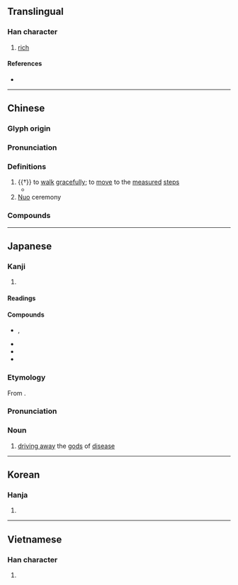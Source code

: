 {{also|傩}}
{{character info/new}}
==Translingual==

===Han character===
{{Han char|rn=9|rad=人|as=19|sn=21|four=20214|canj=OTOG|ids=⿰亻難}}

# [[rich]]

====References====
* {{Han ref|kx=0121.420|dkj=01317|dj=0257.060|hdz=10238.160|uh=513A|ud=20794|bh=F5C0|bd=62912}}

----

==Chinese==
{{zh-forms|s=傩}}

===Glyph origin===
{{Han etym}}

===Pronunciation===
{{zh-pron
|m=nuó
|c=no4
|h=pfs=
|md=
|mn=
|w=
|mc=y
|oc=y
|cat=v,pn
}}

===Definitions===
{{zh-hanzi}}

# {{†}} to [[walk]] [[gracefully]]; to [[move]] to the [[measured]] [[step]]s
#* {{zh-x|巧笑 之 瑳{cuō}、佩玉 之 儺。|How shine the white teeth through the artful smiles!<br>How the girdle gems '''move to the measured steps'''!|ref=Shijing}}
# [[Nuo]] ceremony

===Compounds===
{{zh-der|儺戲|猗儺|和儺|儺祓|儺神|儺禮|儺禳|儺聲|儺舞|儺逐|儺鼓|大儺|玉儺|行儺|觀儺|贈儺|進儺|鄉儺|驅儺}}

----

==Japanese==

===Kanji===
{{ja-kanji|grade=|rs=人19}}

# {{defn|lang=ja|sort=人19}}

====Readings====
{{ja-readings
|goon=な
|kanon=だ
|kun=おにやらい-}}

====Compounds====
{{der-top|Compounds}}
* {{ja-r|追儺|ついな}}, {{ja-r|追儺|なやらい}}
* {{ja-r|儺火|なび}}
* {{ja-r|儺豆|なまめ}}
* {{ja-r|追儺ふ|なやらふ|rom=nayarau}}
{{der-bottom}}

{{ja-kanjitab|な|yomi=o}}

===Etymology===
From {{etyl|ltc|ja|sort=な}} {{m|zh|儺|tr=na}}.

===Pronunciation===
{{ja-pron|yomi=goon|な}}

===Noun===
{{ja-noun|な}}

# [[driving away]] the [[god]]s of [[disease]]

----

==Korean==

===Hanja===
{{ko-hanja|hangeul=나|rv=na|mr=na}}

# {{defn|lang=ko|sort=人19}}

----

==Vietnamese==

===Han character===
{{vi-hantu|[[na]]|rs=人19}}

# {{defn|lang=vi|sort=人19}}